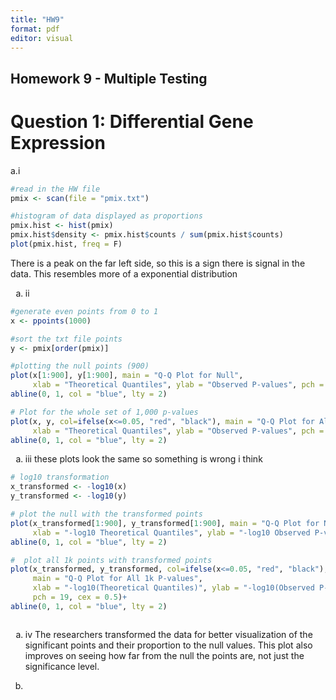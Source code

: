 ```yaml
---
title: "HW9"
format: pdf
editor: visual
---
```


## Homework 9 - Multiple Testing

# Question 1: Differential Gene Expression

a.i  

```r
#read in the HW file
pmix <- scan(file = "pmix.txt")

#histogram of data displayed as proportions
pmix.hist <- hist(pmix)
pmix.hist$density <- pmix.hist$counts / sum(pmix.hist$counts)
plot(pmix.hist, freq = F)

```

There is a peak on the far left side, so this is a sign there is signal in the data. This resembles more of a exponential distribution

a. ii

```r
#generate even points from 0 to 1
x <- ppoints(1000)

#sort the txt file points
y <- pmix[order(pmix)]

#plotting the null points (900)
plot(x[1:900], y[1:900], main = "Q-Q Plot for Null",
     xlab = "Theoretical Quantiles", ylab = "Observed P-values", pch = 19, cex = 0.5)+
abline(0, 1, col = "blue", lty = 2)

# Plot for the whole set of 1,000 p-values
plot(x, y, col=ifelse(x<=0.05, "red", "black"), main = "Q-Q Plot for All 1k P-values",
     xlab = "Theoretical Quantiles", ylab = "Observed P-values", pch = 19, cex = 0.5)+
abline(0, 1, col = "blue", lty = 2)

```

a. iii these plots look the same so something is wrong i think

```r

# log10 transformation
x_transformed <- -log10(x)
y_transformed <- -log10(y)

# plot the null with the transformed points
plot(x_transformed[1:900], y_transformed[1:900], main = "Q-Q Plot for Null",
     xlab = "-log10 Theoretical Quantiles", ylab = "-log10 Observed P-values", pch = 19, cex = 0.5)+
abline(0, 1, col = "blue", lty = 2)

#  plot all 1k points with transformed points 
plot(x_transformed, y_transformed, col=ifelse(x<=0.05, "red", "black"), 
     main = "Q-Q Plot for All 1k P-values",
     xlab = "-log10(Theoretical Quantiles)", ylab = "-log10(Observed P-values)", 
     pch = 19, cex = 0.5)+
abline(0, 1, col = "blue", lty = 2)



```

a. iv The researchers transformed the data for better visualization of the significant points and their proportion to the null values. This plot also improves on seeing how far from the null the points are, not just the significance level.


b. 
















